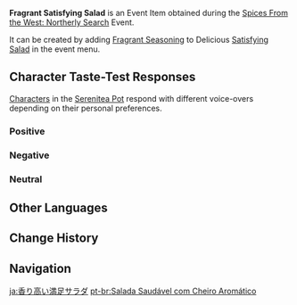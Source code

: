 {{Item Infobox
|id           = 141103
|image        = Item Fragrant Satisfying Salad.png
|type         = Consumables
|group2       = Event Items
|invCategory  = Precious Items
|group        = Fragrant Dishes
|quality      = 2
|description  = A delicious dish with some extra seasoning! It gives off a titillating aroma... But whose tastes will this dish suit? Invite your friends, invite your pals &mdash; get them to try this new dish!
|source1      = [[Spices From the West: Northerly Search]] Event
|event        = Spices From the West/2023-03-31
|related_item = Satisfying Salad
|related_type = Variant
}}
'''Fragrant Satisfying Salad''' is an Event Item obtained during the [[Spices From the West: Northerly Search]] Event.

It can be created by adding [[Fragrant Seasoning]] to Delicious [[Satisfying Salad]] in the event menu.

==Character Taste-Test Responses==
[[Characters]] in the [[Serenitea Pot]] respond with different voice-overs depending on their personal preferences.

===Positive===
{{Card List|Chongyun, Eula, Lisa, Mona, Noelle, Qiqi, Sangonomiya Kokomi, Venti, Wanderer}}

===Negative===
{{Card List|Amber, Arataki Itto, Beidou, Dehya, Diona, Ganyu, Hu Tao, Kaeya, Razor, Rosaria, Sayu, Shenhe, Xinyan, Yanfei, Yaoyao, Yun Jin}}

===Neutral===
{{Card List|Albedo, Alhaitham, Barbara, Bennett, Candace, Collei, Cyno, Diluc, Dori, Faruzan, Fischl, Gorou, Jean, Kaedehara Kazuha, Kamisato Ayaka, Kamisato Ayato, Keqing, Klee, Kujou Sara, Kuki Shinobu, Layla, Mika, Nahida, Nilou, Ningguang, Raiden Shogun, Shikanoin Heizou, Sucrose, Tartaglia, Thoma, Tighnari, Xiangling, Xiao, Xingqiu, Yae Miko, Yelan, Yoimiya, Zhongli}}

==Other Languages==
{{Other Languages|default_hidden=1
|en      = Fragrant Satisfying Salad
|zhs     = 香气四溢的满足沙拉
|zhs_rm  = Xiāngqìsìyì de Mǎnzú Shālā
|zht     = 香氣四溢的滿足沙拉
|zht_rm  = Xiāngqìsìyì de Mǎnzú Shālā
|ja      = 香り高い満足サラダ
|ja_rm   = Kaoritakai Manzoku Sarada
|ko      = 향기로운 만족 샐러드
|es      = Ensalada saludable aromática
|fr      = Salade copieuse (parfumée)
|ru      = Ароматный питательный салат
|th      = Satisfying Salad หอมกรุ่น
|th_rm   = 
|vi      = Gỏi Mãn Nguyện Thơm Lừng
|de      = Duftender, sättigender Salat
|id      = Fragrant Satisfying Salad
|pt      = Salada Saudável com Cheiro Aromático
|tr      = Baharatlı Doyurucu Salata
|it      = Insalata nutriente fragrante
}}

==Change History==
{{Change History|3.5}}

==Navigation==
{{Precious Navbox|Item}}

[[ja:香り高い満足サラダ]]
[[pt-br:Salada Saudável com Cheiro Aromático]]